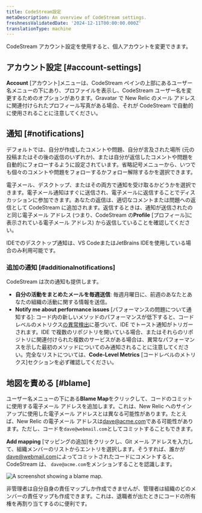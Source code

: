 ```yaml
---
title: CodeStream設定
metaDescription: An overview of CodeStream settings.
freshnessValidatedDate: '2024-12-11T00:00:00.000Z'
translationType: machine
---
```



CodeStream アカウント設定を使用すると、個人アカウントを変更できます。

## アカウント設定 [#account-settings]

**Account** \[アカウント]メニューは、CodeStream ペインの上部にあるユーザー名メニューの下にあり、プロファイルを表示し、CodeStream ユーザー名を変更するためのオプションがあります。Gravatar で New Relic のメール アドレスに関連付けられたプロフィール写真がある場合、それが CodeStream で自動的に使用されることに注意してください。

## 通知 [#notifications]

デフォルトでは、自分が作成したコメントや問題、自分が言及された場所 (元の投稿またはその後の返信のいずれか)、または自分が返信したコメントや問題を自動的にフォローするように設定されています。省略記号メニューから、いつでも個々のコメントや問題をフォローするかフォロー解除するかを選択できます。

電子メール、デスクトップ、またはその両方で通知を受け取るかどうかを選択できます。電子メール通知はすぐに送信され、電子メールに返信することでディスカッションに参加できます。あなたの返信は、適切なコメントまたは問題への返信として CodeStream に追加されます。返信するときは、通知が送信されたのと同じ電子メール アドレス (つまり、CodeStream の**Profile** \[プロフィール]に表示されている電子メール アドレス) から返信していることを確認してください。

IDEでのデスクトップ通知は、VS CodeまたはJetBrains IDEを使用している場合のみ利用可能です。

### 追加の通知 [#additionalnotifications]

CodeStream は次の通知も提供します。

* **自分の活動をまとめたメールを毎週送信**: 毎週月曜日に、前週のあなたとあなたの組織の活動に関する情報を送信。
* **Notify me about performance issues** \[パフォーマンスの問題について通知する]: コード内の新しいメソッドのパフォーマンスが低下すると、コード レベルのメトリクス[の異常検出](/docs/codestream/how-use-codestream/performance-monitoring/#anomalies)に基づいて、IDE でトースト通知がトリガーされます。IDE で複数のリポジトリを開いている場合、またはそれらのリポジトリに関連付けられた複数のサービスがある場合は、異常なパフォーマンスを示した最初のメソッドについてのみ通知されることに注意してください。完全なリストについては、**Code-Level Metrics** \[コードレベルのメトリクス]セクションを必ず確認してください。

## 地図を責める [#blame]

ユーザー名メニューの下にある**Blame Map**をクリックして、コードのコミットに使用する電子メール アドレスを追加します。これは、New Relic へのサインアップに使用した電子メール アドレスとは異なる可能性があります。たとえば、New Relic の電子メール アドレスは[dave@acme.com](mailto:dave@acme.com)である可能性があります。ただし、コードを`dave@webmail.com`としてコミットすることもできます。

**Add mapping** \[マッピングの追加]をクリックし、Git メール アドレスを入力して、組織メンバーのリストからエントリを選択します。そうすれば、誰かが[dave@webmail.com](mailto:dave@webmail.com)によってコミットされたコードにコメントすると、CodeStream は、 `dave@acme.com`をメンションすることを認識します。

<img
  title="blame-map"
  alt="A screenshot showing a blame map."
  src={codestreamBlameMap}
/>

非管理者は自分自身の責任マップしか作成できませんが、管理者は組織のどのメンバーの責任マップも作成できます。これは、退職者が出たときにコードの所有権を再割り当てするのに便利です。